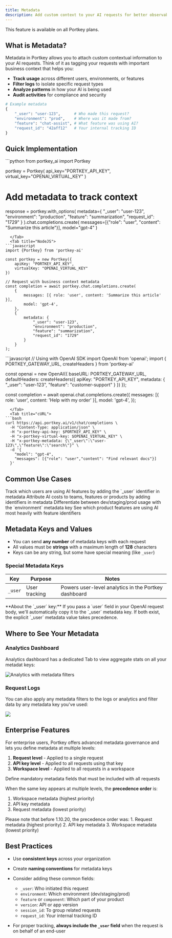 ```yaml
---
title: Metadata
description: Add custom context to your AI requests for better observability and analytics
---
```


<Info>
This feature is available on all Portkey plans.
</Info>

## What is Metadata?

Metadata in Portkey allows you to attach custom contextual information to your AI requests. Think of it as tagging your requests with important business context that helps you:

- **Track usage** across different users, environments, or features
- **Filter logs** to isolate specific request types
- **Analyze patterns** in how your AI is being used
- **Audit activities** for compliance and security

```python
# Example metadata
{
    "_user": "user-123",      # Who made this request?
    "environment": "prod",    # Where was it made from?
    "feature": "chat-assist", # What feature was using AI?
    "request_id": "42aff12"   # Your internal tracking ID
}
```

## Quick Implementation

<Tabs>
  <Tab title="Python">
```python
from portkey_ai import Portkey

portkey = Portkey(
    api_key="PORTKEY_API_KEY",
    virtual_key="OPENAI_VIRTUAL_KEY"
)

# Add metadata to track context
response = portkey.with_options(
    metadata={
        "_user": "user-123",
        "environment": "production",
        "feature": "summarization",
        "request_id": "1729"
    }
).chat.completions.create(
    messages=[{"role": "user", "content": "Summarize this article"}],
    model="gpt-4"
)
```
  </Tab>
  <Tab title="NodeJS">
```javascript
import {Portkey} from 'portkey-ai'

const portkey = new Portkey({
    apiKey: "PORTKEY_API_KEY",
    virtualKey: "OPENAI_VIRTUAL_KEY"
})

// Request with business context metadata
const completion = await portkey.chat.completions.create(
    {
        messages: [{ role: 'user', content: 'Summarize this article' }],
        model: 'gpt-4',
    }, 
    {
        metadata: {
            "_user": "user-123",
            "environment": "production",
            "feature": "summarization",
            "request_id": "1729"
        }
    }
);
```
  </Tab>
  <Tab title="OpenAI SDK">
```javascript
// Using with OpenAI SDK
import OpenAI from 'openai';
import { PORTKEY_GATEWAY_URL, createHeaders } from 'portkey-ai'

const openai = new OpenAI({
  baseURL: PORTKEY_GATEWAY_URL,
  defaultHeaders: createHeaders({
    apiKey: "PORTKEY_API_KEY",
    metadata: {
      "_user": "user-123",
      "feature": "customer-support"
    }
  })
});

const completion = await openai.chat.completions.create({
  messages: [{ role: 'user', content: 'Help with my order' }],
  model: 'gpt-4',
});
```
  </Tab>
  <Tab title="cURL">
```bash
curl https://api.portkey.ai/v1/chat/completions \
  -H "Content-Type: application/json" \
  -H "x-portkey-api-key: $PORTKEY_API_KEY" \
  -H "x-portkey-virtual-key: $OPENAI_VIRTUAL_KEY" \
  -H "x-portkey-metadata: {\"_user\":\"user-123\",\"feature\":\"search\"}" \
  -d '{
    "model": "gpt-4",
    "messages": [{"role": "user","content": "Find relevant docs"}]
  }'
```
  </Tab>
</Tabs>

## Common Use Cases

<CardGroup cols={2}>
  <Card title="User Analytics" icon="user">
    Track which users are using AI features by adding the `_user` identifier in metadata
  </Card>
  <Card title="Cost Attribution" icon="money-bill">
    Attribute AI costs to teams, features or products by adding identifiers in metadata
  </Card>
  <Card title="Environment Tracking" icon="server">
    Differentiate between dev/staging/prod usage with the `environment` metadata key
  </Card>
  <Card title="Feature Usage" icon="puzzle-piece">
    See which product features are using AI most heavily with feature identifiers
  </Card>
</CardGroup>

## Metadata Keys and Values

- You can send **any number** of metadata keys with each request
- All values must be **strings** with a maximum length of **128** characters
- Keys can be any string, but some have special meaning (like `_user`)

### Special Metadata Keys

| Key | Purpose | Notes |
|-----|---------|-------|
| `_user` | User tracking | Powers user-level analytics in the Portkey dashboard |

<Info>
**About the `_user` key:** If you pass a `user` field in your OpenAI request body, we'll automatically copy it to the `_user` metadata key. If both exist, the explicit `_user` metadata value takes precedence.
</Info>

## Where to See Your Metadata

### Analytics Dashboard

Analytics dashboard has a dedicated Tab to view aggregate stats on all your metadat keys:
<Frame>
  <img src="/images/metadata.png" alt="Analytics with metadata filters" />
</Frame>



### Request Logs

You can also apply any metadata filters to the logs or analytics and filter data by any metadata key you've used:
<Frame>
<img src="/images/metadata-filters.png" />
</Frame>


## Enterprise Features

For enterprise users, Portkey offers advanced metadata governance and lets you define metadata at multiple levels:

1. **Request level** - Applied to a single request
2. **API key level** - Applied to all requests using that key
3. **Workspace level** - Applied to all requests in a workspace

<Card title="Enforcing Required Metadata" href="/product/administration/enforcing-request-metadata">
  Define mandatory metadata fields that must be included with all requests
</Card>

When the same key appears at multiple levels, the **precedence order** is:

1. Workspace metadata (highest priority)
2. API key metadata
3. Request metadata (lowest priority)

<Info>
  Please note that before 1.10.20, the precedence order was:
  1. Request metadata (highest priority)
  2. API key metadata
  3. Workspace metadata (lowest priority)
</Info>

## Best Practices

- Use **consistent keys** across your organization
- Create **naming conventions** for metadata keys
- Consider adding these common fields:
  - `_user`: Who initiated this request
  - `environment`: Which environment (dev/staging/prod)
  - `feature` or `component`: Which part of your product
  - `version`: API or app version
  - `session_id`: To group related requests
  - `request_id`: Your internal tracking ID

- For proper tracking, **always include the `_user` field** when the request is on behalf of an end-user
